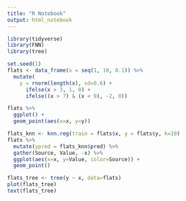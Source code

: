 ```yaml
---
title: "R Notebook"
output: html_notebook
---
```


```r
library(tidyverse)
library(FNN)
library(tree)
```


```r
set.seed(1)
flats <- data_frame(x = seq(1, 10, 0.1)) %>%
  mutate(
    y = rnorm(length(x), sd=0.6) + 
      ifelse(x > 3, 1, 0) + 
      ifelse((x > 7) & (x < 9), -2, 0))
```

```r
flats %>%
  ggplot() +
  geom_point(aes(x=x, y=y))
```

```r
flats_knn <- knn.reg(train = flats$x, y = flats$y, k=10)
flats %>%
  mutate(ypred = flats_knn$pred) %>%
  gather(Source, Value, -x) %>%
  ggplot(aes(x=x, y=Value, color=Source)) +
  geom_point()
```


```r
flats_tree <- tree(y ~ x, data=flats)
plot(flats_tree)
text(flats_tree)
```


